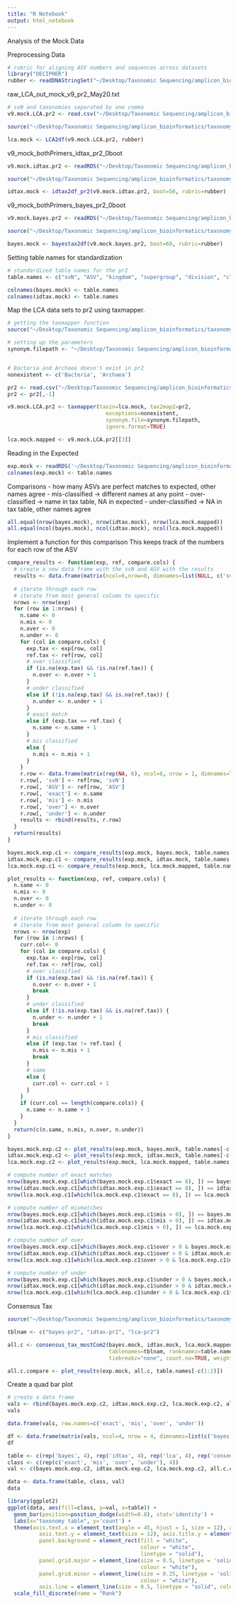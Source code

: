 ```yaml
---
title: "R Notebook"
output: html_notebook
---
```


Analysis of the Mock Data 

Preprocessing Data

```r
# rubric for aligning ASV numbers and sequences across datasets
library("DECIPHER")
rubber <- readDNAStringSet("~/Desktop/Taxonomic Sequencing/amplicon_bioinformatics/mock_analysis/mock_data/v9_mock_asvs_bothPrimers.fasta")
```

raw_LCA_out_mock_v9_pr2_May20.txt
```r
# svN and taxonomies separated by one comma
v9.mock.LCA.pr2 <- read.csv("~/Desktop/Taxonomic Sequencing/amplicon_bioinformatics/mock_analysis/mock_data/raw_LCA_out_mock_v9_pr2_May20.txt", header = FALSE)

source("~/Desktop/Taxonomic Sequencing/amplicon_bioinformatics/taxonomy_pipeline/helper_fcns/LCA2df.R")

lca.mock <- LCA2df(v9.mock.LCA.pr2, rubber)
```

v9_mock_bothPrimers_idtax_pr2_0boot
```r
v9.mock.idtax.pr2 <- readRDS("~/Desktop/Taxonomic Sequencing/amplicon_bioinformatics/mock_analysis/mock_data/v9_mock_bothPrimers_idtax_pr2_0boot.rds")

source("~/Desktop/Taxonomic Sequencing/amplicon_bioinformatics/taxonomy_pipeline/helper_fcns/idtax2df_pr2.R")

idtax.mock <- idtax2df_pr2(v9.mock.idtax.pr2, boot=50, rubric=rubber)
```

v9_mock_bothPrimers_bayes_pr2_0boot
```r
v9.mock.bayes.pr2 <- readRDS("~/Desktop/Taxonomic Sequencing/amplicon_bioinformatics/mock_analysis/mock_data/v9_mock_bothPrimers_bayes_pr2_0boot.rds")

source("~/Desktop/Taxonomic Sequencing/amplicon_bioinformatics/taxonomy_pipeline/helper_fcns/bayestax2df.R")

bayes.mock <- bayestax2df(v9.mock.bayes.pr2, boot=60, rubric=rubber)
```

Setting table names for standardization
```r
# standardized table names for the pr2
table.names <- c("svN", "ASV", "kingdom", "supergroup", "division", "class", "order", "family", "genus", "species")

colnames(bayes.mock) <- table.names
colnames(idtax.mock) <- table.names
```


Map the LCA data sets to pr2 using taxmapper.
```r
# getting the taxmapper function
source("~/Desktop/Taxonomic Sequencing/amplicon_bioinformatics/taxonomy_pipeline/tax_table_mapping/taxmapper.R")

# setting up the parameters
synonym.filepath <- "~/Desktop/Taxonomic Sequencing/amplicon_bioinformatics/taxonomy_pipeline/tax_table_mapping/tax_synonyms_FINAL.csv"


# Bacteria and Archaea doesn't exist in pr2
nonexistent <- c('Bacteria', 'Archaea')

pr2 <- read.csv("~/Desktop/Taxonomic Sequencing/amplicon_bioinformatics/taxonomy_pipeline/tax_table_mapping/pr2_all_tax.csv")
pr2 <- pr2[,-1]

v9.mock.LCA.pr2 <- taxmapper(taxin=lca.mock, tax2map2=pr2,
                               exceptions=nonexistent,
                               synonym.file=synonym.filepath,
                               ignore.format=TRUE)

lca.mock.mapped <- v9.mock.LCA.pr2[[3]]
```

Reading in the Expected
```r
exp.mock <- readRDS('~/Desktop/Taxonomic Sequencing/amplicon_bioinformatics/mock_analysis/mock_data/v9_mock_exptax_bothPrimers.rds')
colnames(exp.mock) <- table.names
```

Comparisons
- how many ASVs are perfect matches to expected, other names agree
- mis-classified -> different names at any point 
- over-classified -> name in tax table, NA in expected 
- under-classified -> NA in tax table, other names agree

```r
all.equal(nrow(bayes.mock), nrow(idtax.mock), nrow(lca.mock.mapped))
all.equal(ncol(bayes.mock), ncol(idtax.mock), ncol(lca.mock.mapped))
```

Implement a function for this comparison
This keeps track of the numbers for each row of the ASV
```r
compare_results <- function(exp, ref, compare.cols) {
  # create a new data frame with the svN and ASV with the results
  results <- data.frame(matrix(ncol=6,nrow=0, dimnames=list(NULL, c('svN', 'ASV', 'exact', 'mis', 'over', 'under'))))
  
  # iterate through each row 
  # iterate from most general column to specific 
  nrows <- nrow(exp)
  for (row in 1:nrows) {
    n.same <- 0
    n.mis <- 0 
    n.over <- 0
    n.under <- 0
    for (col in compare.cols) {
      exp.tax <- exp[row, col]
      ref.tax <- ref[row, col]
      # over classified
      if (is.na(exp.tax) && !is.na(ref.tax)) {
        n.over <- n.over + 1
      }
      # under classified
      else if (!is.na(exp.tax) && is.na(ref.tax)) {
        n.under <- n.under + 1
      }
      # exact match
      else if (exp.tax == ref.tax) {
        n.same <- n.same + 1
      }
      # mis classified
      else {
        n.mis <- n.mis + 1
      }
    }
    r.row <- data.frame(matrix(rep(NA, 6), ncol=6, nrow = 1, dimnames=list(NULL, names(results))))
    r.row[, 'svN'] <- ref[row, 'svN']
    r.row[, 'ASV'] <- ref[row, 'ASV']
    r.row[, 'exact'] <- n.same
    r.row[, 'mis'] <- n.mis
    r.row[, 'over'] <- n.over
    r.row[, 'under'] <- n.under
    results <- rbind(results, r.row)
  }
  return(results)
}
```

```r
bayes.mock.exp.c1 <- compare_results(exp.mock, bayes.mock, table.names[-c(1:2)])
idtax.mock.exp.c1 <- compare_results(exp.mock, idtax.mock, table.names[-c(1:2)])
lca.mock.exp.c1 <- compare_results(exp.mock, lca.mock.mapped, table.names[-c(1:2)])
```



```r
plot_results <- function(exp, ref, compare.cols) {
  n.same <- 0
  n.mis <- 0 
  n.over <- 0
  n.under <- 0
  
  # iterate through each row 
  # iterate from most general column to specific 
  nrows <- nrow(exp)
  for (row in 1:nrows) {
    curr.col<- 0
    for (col in compare.cols) {
      exp.tax <- exp[row, col]
      ref.tax <- ref[row, col]
      # over classified
      if (is.na(exp.tax) && !is.na(ref.tax)) {
        n.over <- n.over + 1
        break
      }
      # under classified
      else if (!is.na(exp.tax) && is.na(ref.tax)) {
        n.under <- n.under + 1
        break
      }
      # mis classified
      else if (exp.tax != ref.tax) {
        n.mis <- n.mis + 1
        break
      }
      # same
      else {
        curr.col <- curr.col + 1
      }
    }
    if (curr.col == length(compare.cols)) {
      n.same <- n.same + 1
    }
  }
  return(c(n.same, n.mis, n.over, n.under))
}
```

```r
bayes.mock.exp.c2 <- plot_results(exp.mock, bayes.mock, table.names[-c(1:2)])
idtax.mock.exp.c2 <- plot_results(exp.mock, idtax.mock, table.names[-c(1:2)])
lca.mock.exp.c2 <- plot_results(exp.mock, lca.mock.mapped, table.names[-c(1:2)])
```


```r
# compute number of exact matches
nrow(bayes.mock.exp.c1[which(bayes.mock.exp.c1$exact == 8), ]) == bayes.mock.exp.c2[1]
nrow(idtax.mock.exp.c1[which(idtax.mock.exp.c1$exact == 8), ]) == idtax.mock.exp.c2[1]
nrow(lca.mock.exp.c1[which(lca.mock.exp.c1$exact == 8), ]) == lca.mock.exp.c2[1]
```

```r
# compute number of mismatches
nrow(bayes.mock.exp.c1[which(bayes.mock.exp.c1$mis > 0), ]) == bayes.mock.exp.c2[2]
nrow(idtax.mock.exp.c1[which(idtax.mock.exp.c1$mis > 0), ]) == idtax.mock.exp.c2[2]
nrow(lca.mock.exp.c1[which(lca.mock.exp.c1$mis > 0), ]) == lca.mock.exp.c2[2]
```

```r
# compute number of over
nrow(bayes.mock.exp.c1[which(bayes.mock.exp.c1$over > 0 & bayes.mock.exp.c1$mis == 0), ]) == bayes.mock.exp.c2[3]
nrow(idtax.mock.exp.c1[which(idtax.mock.exp.c1$over > 0 & idtax.mock.exp.c1$mis == 0), ]) == idtax.mock.exp.c2[3]
nrow(lca.mock.exp.c1[which(lca.mock.exp.c1$over > 0 & lca.mock.exp.c1$mis == 0), ]) == lca.mock.exp.c2[3]
```


```r
# compute number of under
nrow(bayes.mock.exp.c1[which(bayes.mock.exp.c1$under > 0 & bayes.mock.exp.c1$mis == 0), ]) == bayes.mock.exp.c2[4]
nrow(idtax.mock.exp.c1[which(idtax.mock.exp.c1$under > 0 & idtax.mock.exp.c1$mis == 0), ]) == idtax.mock.exp.c2[4]
nrow(lca.mock.exp.c1[which(lca.mock.exp.c1$under > 0 & lca.mock.exp.c1$mis == 0), ]) == lca.mock.exp.c2[4]
```


Consensus Tax
```r
source("~/Desktop/Taxonomic Sequencing/amplicon_bioinformatics/taxonomy_pipeline/consensus_taxonomies/consensus_tax_mostCom2.R")

tblnam <- c("bayes-pr2", "idtax-pr2", "lca-pr2")

all.c <- consensus_tax_mostCom2(bayes.mock, idtax.mock, lca.mock.mapped, 
                                tablenames=tblnam, ranknamez=table.names,
                                tiebreakz="none", count.na=TRUE, weights=c(1,1,1))
```

```r
all.c.compare <- plot_results(exp.mock, all.c, table.names[-c(1:2)])
```


Create a quad bar plot
```r
# create a data frame
vals <- rbind(bayes.mock.exp.c2, idtax.mock.exp.c2, lca.mock.exp.c2, all.c.compare)
vals
```

```r
data.frame(vals, row.names=c('exact', 'mis', 'over', 'under'))
```

```r
df <- data.frame(matrix(vals, ncol=4, nrow = 4, dimnames=list(c('bayes', 'idtax', 'lca', 'consensus'), c('exact', 'mis', 'over', 'under'))))
df
```

```r
table <- c(rep('bayes', 4), rep('idtax', 4), rep('lca', 4), rep('consensus', 4))
class <- c(rep(c('exact', 'mis', 'over', 'under'), 4))
val <- c(bayes.mock.exp.c2, idtax.mock.exp.c2, lca.mock.exp.c2, all.c.compare)

data <- data.frame(table, class, val)
data
```


```r
library(ggplot2)
ggplot(data, aes(fill=class, y=val, x=table)) +
  geom_bar(position=position_dodge(width=0.8), stat='identity') +
  labs(x="taxonomy table", y='count') +
  theme(axis.text.x = element_text(angle = 45, hjust = 1, size = 12), axis.title.x = element_text(size = 12, face="bold"),
          axis.text.y = element_text(size = 12), axis.title.y = element_text(size = 12, face="bold"),
          panel.background = element_rect(fill = "white",
                                          colour = "white",
                                          linetype = "solid"),
          panel.grid.major = element_line(size = 0.5, linetype = 'solid',
                                          colour = "white"),
          panel.grid.minor = element_line(size = 0.25, linetype = 'solid',
                                          colour = "white"),
          axis.line = element_line(size = 0.5, linetype = "solid", colour = "black")) + 
  scale_fill_discrete(name = "Rank")
```













